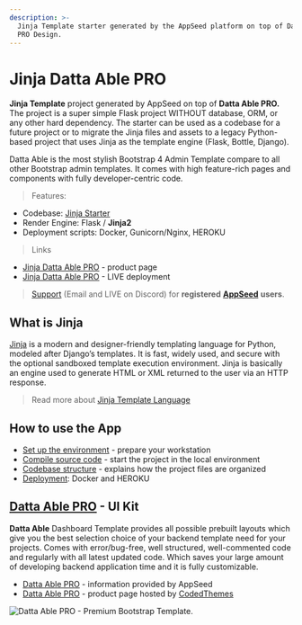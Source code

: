 ```yaml
---
description: >-
  Jinja Template starter generated by the AppSeed platform on top of Datta Able
  PRO Design.
---
```


# Jinja Datta Able PRO

**Jinja Template** project generated by AppSeed on top of **Datta Able PRO.** The project is a super simple Flask project WITHOUT database, ORM, or any other hard dependency. The starter can be used as a codebase for a future project or to migrate the Jinja files and assets to a legacy Python-based project that uses Jinja as the template engine (Flask, Bottle, Django).

Datta Able is the most stylish Bootstrap 4 Admin Template compare to all other Bootstrap admin templates. It comes with high feature-rich pages and components with fully developer-centric code.

> Features:

- Codebase: [Jinja Starter](../../boilerplate-code/boilerplate-jinja.md)
- Render Engine: Flask / **Jinja2**
- Deployment scripts: Docker, Gunicorn/Nginx, HEROKU

> Links

- [Jinja Datta Able PRO](https://appseed.us/jinja-template/jinja-datta-able-pro) - product page
- [Jinja Datta Able PRO](https://jinja-datta-able-pro.appseed-srv1.com/) - LIVE deployment

> [Support](https://appseed.us/support) (Email and LIVE on Discord) for **registered** [**AppSeed**](https://appseed.us/) **users**.

## What is Jinja

[Jinja](https://jinja.palletsprojects.com/en/2.11.x/) is a modern and designer-friendly templating language for Python, modeled after Django’s templates. It is fast, widely used, and secure with the optional sandboxed template execution environment. Jinja is basically an engine used to generate HTML or XML returned to the user via an HTTP response.

> Read more about [Jinja Template Language](../../content/what-is/jinja.md)

## How to use the App

- [Set up the environment](../../boilerplate-code/boilerplate-jinja.md#environment) - prepare your workstation
- [Compile source code](../../boilerplate-code/boilerplate-jinja.md#build-the-app) - start the project in the local environment
- [Codebase structure](../../boilerplate-code/boilerplate-jinja.md#codebase-structure) - explains how the project files are organized
- [Deployment](../../boilerplate-code/boilerplate-jinja.md#deployment): Docker and HEROKU

## [Datta Able PRO](../../content/bootstrap-template/datta-able-pro.md) - UI Kit

**Datta Able** Dashboard Template provides all possible prebuilt layouts which give you the best selection choice of your backend template need for your projects. Comes with error/bug-free, well structured, well-commented code and regularly with all latest updated code. Which saves your large amount of developing backend application time and it is fully customizable.

- [Datta Able PRO](../../content/bootstrap-template/datta-able-pro.md) - information provided by AppSeed
- [Datta Able PRO](https://bit.ly/36XkKCk) - product page hosted by [CodedThemes](../../content/partners/codedthemes.md)

![Datta Able PRO - Premium Bootstrap Template. ](../../../static/assets/jinja-datta-able-pro.jpg)
